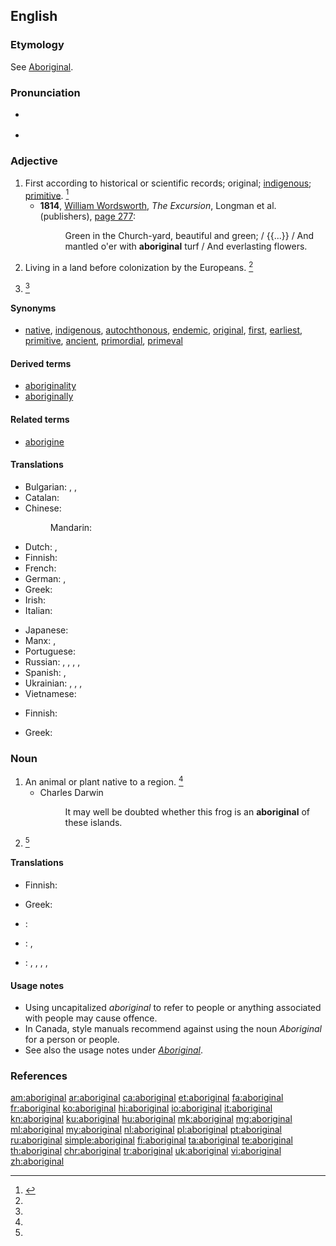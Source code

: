 {{also|Aboriginal}}
==English==

===Etymology===
See [[Aboriginal]].

===Pronunciation===
* {{a|US}} {{IPA|/ˌæb.əˈɹɪd͡ʒ.n̩.l̩/|/ˌæb.əˈɹɪd͡ʒ.ɪn.l̩/}}
* {{audio|En-uk-aboriginal.ogg|Audio (UK)}}

===Adjective===
{{en-adj}}

# First according to historical or scientific records; original; [[indigenous]]; [[primitive]]. {{defdate|First attested in the mid 17th century.}}<ref name=SOED>{{reference-book|last =|first =|authorlink =|coauthors =|editor =Brown, Lesley|others =|title = The Shorter Oxford English Dictionary|origdate =|origyear = 1933|origmonth =|url =|format =|accessdate =|accessyear =|accessmonth =|edition = 5th|date =|year =2003|month =|publisher =Oxford University Press|location =Oxford, UK|language =|id =|doi =|isbn =978-0-19-860575-7|lccn =|ol =|pages =6|chapter =|chapterurl =|quote =}}</ref>
#* '''1814''', [[w:William Wordsworth|William Wordsworth]], ''The Excursion'', Longman et al. (publishers), [http://books.google.com/books?id=T18JAAAAQAAJ&pg=PA277&dq=aboriginal page 277]:
#*: Green in the Church-yard, beautiful and green; / {{...}} / And mantled o'er with '''aboriginal''' turf / And everlasting flowers.
# Living in a land before colonization by the Europeans. {{defdate|First attested in the late 17th century.}}<ref name=SOED/>
# {{alternative capitalization of|Aboriginal}} {{defdate|First attested in the late 18th century.}}<ref name=SOED/>

====Synonyms====
* {{sense|indigenous to a place}} [[native]], [[indigenous]], [[autochthonous]], [[endemic]], [[original]], [[first]], [[earliest]], [[primitive]], [[ancient]], [[primordial]], [[primeval]]

====Derived terms====
* [[aboriginality]]
* [[aboriginally]]

====Related terms====
* [[aborigine]]

====Translations====
{{trans-top|original; indigenous}}
* Bulgarian: {{t+|bg|коренен}}, {{t+|bg|местен}}, {{t+|bg|туземен}}
* Catalan: {{t|ca|aborigen}}
* Chinese:
*: Mandarin: {{t|cmn|土著|tr=tǔzhù, tǔzhuó|sc=Hani}}
* Dutch: {{t+|nl|inheems}}, {{t+|nl|inheemse}}
* Finnish: {{t+|fi|alkuperäinen}}
* French: {{t+|fr|indigène}}
* German: {{t|de|eingeboren}}, {{t+|de|einheimisch}}
* Greek: {{t+|el|ιθαγενής}}
* Irish: {{t|ga|bundúchasach}}
* Italian: {{t+|it|aborigeno}}
{{trans-mid}}
* Japanese: {{t|ja|土着|tr=どちゃくの, dochaku no|alt=土着の|sc=Jpan}}
* Manx: {{t|gv|bun-chummallagh}}, {{t|gv|bun-dooghyssagh}}
* Portuguese: {{t+|pt|aborígene}}
* Russian: {{t+|ru|туземный|tr=tuzémnyj|sc=Cyrl}}, {{t+|ru|коренной|tr=korennój|sc=Cyrl}}, {{t+|ru|местный|tr=méstnyj|sc=Cyrl}}, {{t+|ru|автохтонный|tr=avtoxtónnyj|sc=Cyrl}} {{qualifier|literary}}, {{t+|ru|аборигенный|tr=aborigénnyj|sc=Cyrl}}
* Spanish: {{t+|es|aborigen}}, {{t+|es|indígena}}
* Ukrainian: {{t|uk|аборигенський|tr=aboryhéns’kyj}}, {{t|uk|тубільний|tr=tubíl’nyj}}, {{t+|uk|автохтонний|tr=avtoxtónnyj}}, {{t|uk|туземський|tr=tuzéms’kyj}}
* Vietnamese: {{t+|vi|thổ dân}}
{{trans-bottom}}

{{trans-top|living in a land before colonization}}
* Finnish: {{t+|fi|alkuperäinen}}
{{trans-mid}}
* Greek: {{t+|el|ιθαγενής}}
{{trans-bottom}}

===Noun===
{{en-noun}}

# An animal or plant native to a region. {{defdate|First attested in the mid 18th century.}}<ref name=SOED/>
#* Charles Darwin
#*: It may well be doubted whether this frog is an '''aboriginal''' of these islands.
# {{alternative capitalization of|Aboriginal}} {{defdate|First attested in the mid 18th century.}}<ref name=SOED/>

====Translations====
{{trans-top|animal or plant native to a region}}
* Finnish: {{t|fi|alkuperäislaji}}
{{trans-mid}}
* Greek: {{t+|el|ιθαγενής}}
{{trans-bottom}}

{{checktrans-top}}
* {{ttbc|de}}: {{t+|de|einheimisch}}
* {{ttbc|pt}}: {{t+|pt|aborígene|c}}, {{t|pt|aborígine|c}}
* {{ttbc|uk}}: {{t+|uk|абориген|tr=aboryhén}}, {{t+|uk|тубілець|tr=tubiléc’}}, {{t+|uk|автохтон|tr=avtoxtón}}, {{t|uk|туземець|tr=tuzeméc’}}, {{t|uk|уродженець|tr=urodženéc’}}
{{trans-bottom}}

====Usage notes====
* Using uncapitalized ''aboriginal'' to refer to people or anything associated with people may cause offence.
* In Canada, style manuals recommend against using the noun ''Aboriginal'' for a person or people.
* See also the usage notes under ''[[Aboriginal]]''.

===References===
<references/>

[[am:aboriginal]]
[[ar:aboriginal]]
[[ca:aboriginal]]
[[et:aboriginal]]
[[fa:aboriginal]]
[[fr:aboriginal]]
[[ko:aboriginal]]
[[hi:aboriginal]]
[[io:aboriginal]]
[[it:aboriginal]]
[[kn:aboriginal]]
[[ku:aboriginal]]
[[hu:aboriginal]]
[[mk:aboriginal]]
[[mg:aboriginal]]
[[ml:aboriginal]]
[[my:aboriginal]]
[[nl:aboriginal]]
[[pl:aboriginal]]
[[pt:aboriginal]]
[[ru:aboriginal]]
[[simple:aboriginal]]
[[fi:aboriginal]]
[[ta:aboriginal]]
[[te:aboriginal]]
[[th:aboriginal]]
[[chr:aboriginal]]
[[tr:aboriginal]]
[[uk:aboriginal]]
[[vi:aboriginal]]
[[zh:aboriginal]]